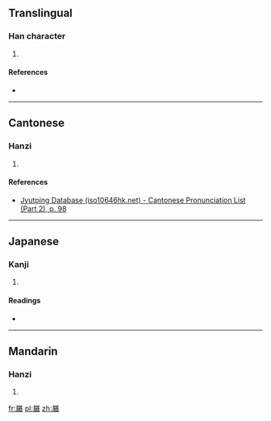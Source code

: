 ==Translingual==

===Han character===
{{Han char|rn=44|rad=尸|as=16|sn=19|four=|canj=尸女一月 (SVMB)|ids=⿸[[尸]]⿰[[爿]][[喬]]}}

# {{defn|Han|sort=尸16}}

====References====
* {{Han ref|kx=0304.040|dkj=07815|dj=0602.130|hdz=20982.070|uh=5C6B|ud=23659}}

----

==Cantonese==

===Hanzi===
{{yue-hanzi|jyut=[[goek3]]|y=geuk3}}

# {{defn|lang=yue|sort=尸16}}

====References====
* [http://www.iso10646hk.net/jp/document/download.jsp Jyutping Database (iso10646hk.net) - Cantonese Pronunciation List (Part 2), p. 98]

----

==Japanese==

===Kanji===
{{ja-kanji|grade=|rs=尸16}}

# {{defn|lang=ja|sort=尸16}}

====Readings====
* {{ja-readings|on=[[きゃく]] (kyaku)|kun=}}

----

==Mandarin==

===Hanzi===
{{cmn-hanzi|pin=[[jué]] ([[jue2]])|wg=chüeh<sup>2</sup>}}

# {{defn|lang=cmn|sort=尸16}}

[[fr:屫]]
[[pl:屫]]
[[zh:屫]]